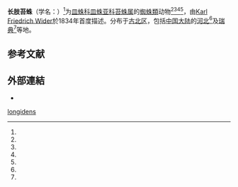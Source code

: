 {{Speciesbox
| genus = Tapinopa
| species = longidens
| authority = ([[Karl_Friedrich_Wider|Wider]], 1834)<ref name="id13363" />
}}

'''长肢苔蛛'''（学名：{{lang|la|''Tapinopa longidens''}}）<ref name = "col276113"/>为[[皿蛛科|皿蛛科]][[皿蛛亚科|皿蛛亚科]][[苔蛛属|苔蛛属]]的[[蜘蛛|蜘蛛類]]动物<ref name='id13363'/><ref name = "COL"/><ref name = "source"/><ref name = "dyn"/>，由[[Karl_Friedrich_Wider|Karl Friedrich Wider]]於1834年首度描述。分布于[[古北区|古北区]]，包括[[中国大陆|中国大陆]]的[[河北|河北]]<ref name='id13363'/>及[[瑞典|瑞典]]<ref name = "dyn"/>等地。

==参考文献==
{{reflist|refs=
<ref name="COL">{{cite COL |year=2011 |taxon=tapinopa+longidens }}</ref>
<ref name="col276113">{{cite journal
| last=Wider |first=Karl Friedrich |year=1834
| title=''Beschreibung der Arachniden'' 
| editor=Reuss, A.
| journal=Zoologischen miscellen. ''Mus. Senck. (Abh.)'' 
| volume=1
| pages=195-282 |language=de }}</ref>
<ref name="dyn">{{Dyntaxa |id=218864 |taxon=Tapinopa longidens }}</ref>
<ref name="id13363">{{cite web| url =http://www.bioinfo.cn/db05/BjdwSpecies.php?action=view&id=13363| title =长肢苔蛛| work =《中国动物物种编目数据库》| publisher =中国科学院微生物研究所| author =中国科学院动物研究所| accessdate =2009-04-28| deadurl =yes| archiveurl =https://web.archive.org/web/20160305083120/http://www.bioinfo.cn/db05/BjdwSpecies.php?action=view&id=13363| archivedate =2016-03-05}}</ref>
<ref name = "source">''SpidCat: The World Spider Catalog''. Platnick N.I. & Raven R.J., 2008-01-07</ref>
}}

==外部連結==
{{commons category|Tapinopa longidens}}
*{{Wikispecies-inline|Tapinopa longidens}}
{{Taxonbar|from=Q1059100}}

[[Category:苔蛛属|longidens]]


{{蜘蛛小作品}}